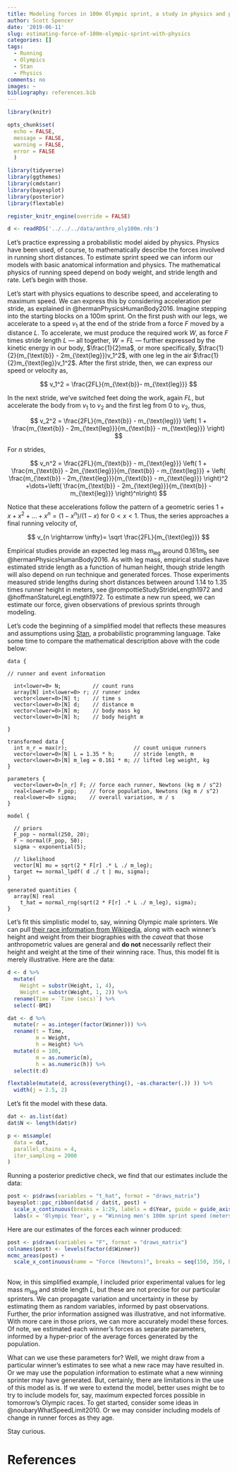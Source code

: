 ```yaml
---
title: Modeling forces in 100m Olympic sprint, a study in physics and probability
author: Scott Spencer
date: '2019-06-11'
slug: estimating-force-of-100m-olympic-sprint-with-physics
categories: []
tags:
  - Running
  - Olympics
  - Stan
  - Physics
comments: no
images: ~
bibliography: references.bib
---
```


```r
library(knitr)

opts_chunk$set(
  echo = FALSE,
  message = FALSE,
  warning = FALSE,
  error = FALSE
  )

library(tidyverse)
library(ggthemes)
library(cmdstanr)
library(bayesplot)
library(posterior)
library(flextable)

register_knitr_engine(override = FALSE)

d <- readRDS('../../../data/anthro_oly100m.rds')
```

Let's practice expressing a probabilistic model aided by physics. Physics have been used, of course, to mathematically describe the forces involved in running short distances. To estimate sprint speed we can inform our models with basic anatomical information and physics. The mathematical physics of running speed depend on body weight, and stride length and rate. Let's begin with those.

Let's start with physics equations to describe speed, and accelerating to maximum speed. We can express this by considering acceleration per stride, as explained in @hermanPhysicsHumanBody2016. Imagine stepping into the starting blocks on a 100m sprint. On the first push with our legs, we accelerate to a speed $v_1$ at the end of the stride from a force $F$ moved by a distance $L$. To accelerate, we must produce the required work $W$, as force $F$ times stride length $L$ --- all together, $W = FL$ --- further expressed by the kinetic energy in our body, $\frac{1}{2}ma$, or more specifically, $\frac{1}{2}(m_{\text{b}} - 2m_{\text{leg}})v_1^2$, with one leg in the air $\frac{1}{2}m_{\text{leg}}v_1^2$. After the first stride, then, we can express our speed or velocity as,

$$
v_1^2 = \frac{2FL}{m_{\text{b}}- m_{\text{leg}}}
$$

In the next stride, we've switched feet doing the work, again $FL$, but accelerate the body from $v_1$ to $v_2$ and the first leg from $0$ to $v_2$, thus,

$$
v_2^2 = \frac{2FL}{m_{\text{b}} - m_{\text{leg}}} \left( 1 + \frac{m_{\text{b}} - 2m_{\text{leg}}}{m_{\text{b}} - m_{\text{leg}}} \right)
$$

For $n$ strides,

$$
v_n^2 = \frac{2FL}{m_{\text{b}} - m_{\text{leg}}} \left( 1 + \frac{m_{\text{b}} - 2m_{\text{leg}}}{m_{\text{b}} - m_{\text{leg}}} + \left( \frac{m_{\text{b}} - 2m_{\text{leg}}}{m_{\text{b}} - m_{\text{leg}}} \right)^2 +\dots+\left( \frac{m_{\text{b}} - 2m_{\text{leg}}}{m_{\text{b}} - m_{\text{leg}}} \right)^n\right)
$$

Notice that these accelerations follow the pattern of a geometric series $1 + x + x^2 + \dots + x^n = (1 - x^n) / (1 - x)$ for $0 < x < 1$. Thus, the series approaches a final running velocity of,

$$
v_{n \rightarrow \infty}= \sqrt \frac{2FL}{m_{\text{leg}}}
$$

Empirical studies provide an expected leg mass $m_{\text{leg}}$ around $0.161m_{\text{b}}$ see @hermanPhysicsHumanBody2016. As with leg mass, empirical studies have estimated stride length as a function of human height, though stride length will also depend on run technique and generated forces. Those experiments measured stride lengths during short distances between around 1.14 to 1.35 times runner height in meters, see @rompottieStudyStrideLength1972 and @hoffmanStatureLegLength1972. To estimate a new run speed, we can estimate our force, given observations of previous sprints through modeling.

Let's code the beginning of a simplified model that reflects these measures and assumptions using [Stan](https://mc-stan.org), a probabilistic programming language. Take some time to compare the mathematical description above with the code below:

```cmdstan
data {

// runner and event information

  int<lower=0> N;          // count runs
  array[N] int<lower=0> r; // runner index
  vector<lower=0>[N] t;    // time s
  vector<lower=0>[N] d;    // distance m
  vector<lower=0>[N] m;    // body mass kg
  vector<lower=0>[N] h;    // body height m

}

transformed data {
  int n_r = max(r);                     // count unique runners
  vector<lower=0>[N] L = 1.35 * h;      // stride length, m
  vector<lower=0>[N] m_leg = 0.161 * m; // lifted leg weight, kg
}

parameters {
  vector<lower=0>[n_r] F; // force each runner, Newtons (kg m / s^2)
  real<lower=0> F_pop;    // force population, Newtons (kg m / s^2)
  real<lower=0> sigma;    // overall variation, m / s
}

model {

  // priors
  F_pop ~ normal(250, 20);
  F ~ normal(F_pop, 50);
  sigma ~ exponential(5);

  // likelihood  
  vector[N] mu = sqrt(2 * F[r] .* L ./ m_leg);
  target += normal_lpdf( d ./ t | mu, sigma);
}

generated quantities {
  array[N] real 
    t_hat = normal_rng(sqrt(2 * F[r] .* L ./ m_leg), sigma);
}

```

Let's fit this simplistic model to, say, winning Olympic male sprinters. We can pull [their race information from Wikipedia](https://en.wikipedia.org/wiki/100_metres_at_the_Olympics), along with each winner's height and weight from their biographies with the *caveat* that those anthropometric values are general and **do not** necessarily reflect their height and weight at the time of their winning race. Thus, this model fit is merely illustrative. Here are the data:

```r
d <- d %>% 
  mutate(
    Height = substr(Height, 1, 4),
    Weight = substr(Weight, 1, 2)) %>%
  rename(Time = `Time (secs)`) %>%
  select(-BMI)

dat <- d %>% 
  mutate(r = as.integer(factor(Winner))) %>%
  rename(t = Time,
         m = Weight,
         h = Height) %>%
  mutate(d = 100,
         m = as.numeric(m),
         h = as.numeric(h)) %>%
  select(t:d)

flextable(mutate(d, across(everything(), ~as.character(.)) )) %>%
  width(j = 2.5, 2)
```

Let's fit the model with these data.

```r
dat <- as.list(dat)
dat$N <- length(dat$r)

p <- m$sample(
  data = dat,
  parallel_chains = 4,
  iter_sampling = 2000
)
```

Running a posterior predictive check, we find that our estimates include the data:

```r
post <- p$draws(variables = "t_hat", format = "draws_matrix")
bayesplot::ppc_ribbon(dat$d / dat$t, post) +
  scale_x_continuous(breaks = 1:29, labels = d$Year, guide = guide_axis(n.dodge = 2)) +
  labs(x = 'Olympic Year', y = "Winning men's 100m sprint speed (meters / second)")
```

Here are our estimates of the forces each winner produced:

```r
post <- p$draws(variables = "F", format = "draws_matrix")
colnames(post) <- levels(factor(d$Winner))
mcmc_areas(post) +
  scale_x_continuous(name = "Force (Newtons)", breaks = seq(150, 350, by = 50))
  
```

Now, in this simplified example, I included prior experimental values for leg mass $m_{\text{leg}}$ and stride length $L$, but these are not precise for our particular sprinters. We can propagate variation and uncertainty in these by estimating them as random variables, informed by past observations. Further, the prior information assigned was illustrative, and not informative. With more care in those priors, we can more accurately model these forces. Of note, we estimated each winner's forces as separate parameters, informed by a hyper-prior of the average forces generated by the population.

What can we use these parameters for? Well, we might draw from a particular winner's estimates to see what a new race may have resulted in. Or we may use the population information to estimate what a new winning sprinter may have generated. But, certainly, there are limitations in the use of this model as is. If we were to extend the model, better uses might be to try to include models for, say, maximum expected forces possible in tomorrow's Olympic races. To get started, consider some ideas in @noubaryWhatSpeedLimit2010. Or we may consider including models of change in runner forces as they age.

Stay curious.

# References

